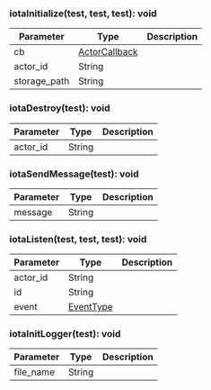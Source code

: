

### iotaInitialize(test, test, test): void



| Parameter       | Type |  Description |
| --------------- | -------- | -------- |
| cb | [ActorCallback](#actorcallback) |   |
| actor_id | String |   |
| storage_path | String |   |

### iotaDestroy(test): void



| Parameter       | Type |  Description |
| --------------- | -------- | -------- |
| actor_id | String |   |

### iotaSendMessage(test): void



| Parameter       | Type |  Description |
| --------------- | -------- | -------- |
| message | String |   |

### iotaListen(test, test, test): void



| Parameter       | Type |  Description |
| --------------- | -------- | -------- |
| actor_id | String |   |
| id | String |   |
| event | [EventType](#eventtype) |   |

### iotaInitLogger(test): void



| Parameter       | Type |  Description |
| --------------- | -------- | -------- |
| file_name | String |   |
